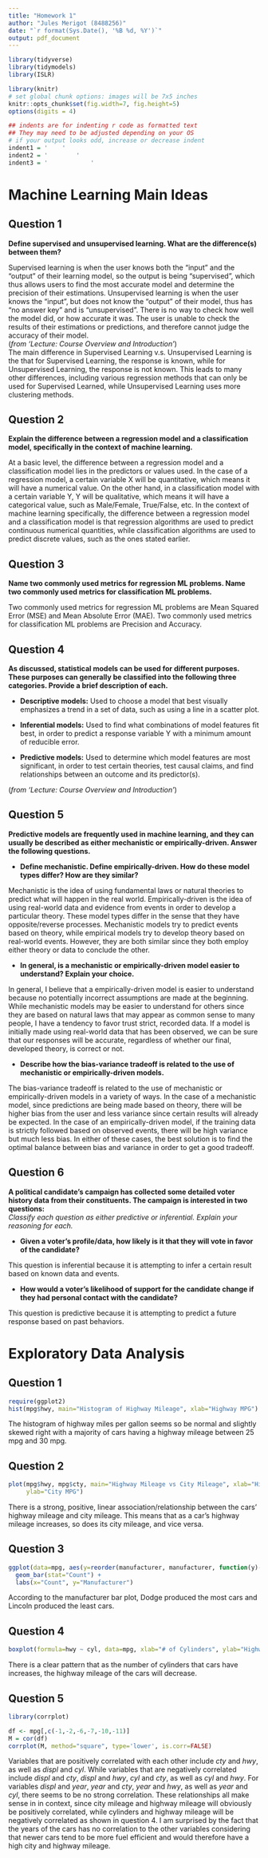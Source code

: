 ```yaml
---
title: "Homework 1"
author: "Jules Merigot (8488256)"
date: "`r format(Sys.Date(), '%B %d, %Y')`"
output: pdf_document
---
```


```r
library(tidyverse)
library(tidymodels)
library(ISLR)

library(knitr)
# set global chunk options: images will be 7x5 inches
knitr::opts_chunk$set(fig.width=7, fig.height=5)
options(digits = 4)

## indents are for indenting r code as formatted text
## They may need to be adjusted depending on your OS
# if your output looks odd, increase or decrease indent
indent1 = '    '
indent2 = '        '
indent3 = '            '
```

\begin{center}
PSTAT 131/231 Statistical Machine Learning - Fall 2022
\end{center}

# Machine Learning Main Ideas

## Question 1

**Define supervised and unsupervised learning. What are the difference(s) between them?**

Supervised learning is when the user knows both the "input" and the "output" of their learning model, so the output is being "supervised", which thus allows users to find the most accurate model and determine the precision of their estimations.
Unsupervised learning is when the user knows the "input", but does not know the "output" of their model, thus has "no answer key" and is "unsupervised". There is no way to check how well the model did, or how accurate it was. The user is unable to check the results of their estimations or predictions, and therefore cannot judge the accuracy of their model.  
(*from 'Lecture: Course Overview and Introduction'*)  
The main difference in Supervised Learning v.s. Unsupervised Learning is the that for Supervised Learning, the response is known, while for Unsupervised Learning, the response is not known. This leads to many other differences, including various regression methods that can only be used for Supervised Learned, while Unsupervised Learning uses more clustering methods.

## Question 2

**Explain the difference between a regression model and a classification model, specifically in the context of machine learning.**

At a basic level, the difference between a regression model and a classification model lies in the predictors or values used. In the case of a regression model, a certain variable X will be quantitative, which means it will have a numerical value. On the other hand, in a classification model with a certain variable Y, Y will be qualitative, which means it will have a categorical value, such as Male/Female, True/False, etc. In the context of machine learning specifically, the difference between a regression model and a classification model is that regression algorithms are used to predict continuous numerical quantities, while classification algorithms are used to predict discrete values, such as the ones stated earlier.

## Question 3

**Name two commonly used metrics for regression ML problems. Name two commonly used metrics for classification ML problems.**

Two commonly used metrics for regression ML problems are Mean Squared Error (MSE) and Mean Absolute Error (MAE). Two commonly used metrics for classification ML problems are Precision and Accuracy.

## Question 4

**As discussed, statistical models can be used for different purposes. These purposes can generally be classified into the following three categories. Provide a brief description of each.**

* **Descriptive models:** Used to choose a model that best visually emphasizes a trend in a set of data, such as using a line in a scatter plot.

* **Inferential models:** Used to find what combinations of model features fit best, in order to predict a response variable Y with a minimum amount of reducible error.

* **Predictive models:** Used to determine which model features are most significant, in order to test certain theories, test causal claims, and find relationships between an outcome and its predictor(s).  

(*from 'Lecture: Course Overview and Introduction'*)

## Question 5

**Predictive models are frequently used in machine learning, and they can usually be described as either mechanistic or empirically-driven. Answer the following questions.**

* **Define mechanistic. Define empirically-driven. How do these model types differ? How are they similar?**

Mechanistic is the idea of using fundamental laws or natural theories to predict what will happen in the real world. Empirically-driven is the idea of using real-world data and evidence from events in order to develop a particular theory. These model types differ in the sense that they have opposite/reverse processes. Mechanistic models try to predict events based on theory, while empirical models try to develop theory based on real-world events. However, they are both similar since they both employ either theory or data to conclude the other.

* **In general, is a mechanistic or empirically-driven model easier to understand? Explain your choice.**

In general, I believe that a empirically-driven model is easier to understand because no potentially incorrect assumptions are made at the beginning. While mechanistic models may be easier to understand for others since they are based on natural laws that may appear as common sense to many people, I have a tendency to favor trust strict, recorded data. If a model is initially made using real-world data that has been observed, we can be sure that our responses will be accurate, regardless of whether our final, developed theory, is correct or not.

* **Describe how the bias-variance tradeoff is related to the use of mechanistic or empirically-driven models.**

The bias-variance tradeoff is related to the use of mechanistic or empirically-driven models in a variety of ways. In the case of a mechanistic model, since predictions are being made based on theory, there will be higher bias from the user and less variance since certain results will already be expected. In the case of an empirically-driven model, if the training data is strictly followed based on observed events, there will be high variance but much less bias. In either of these cases, the best solution is to find the optimal balance between bias and variance in order to get a good tradeoff.

## Question 6

**A political candidate’s campaign has collected some detailed voter history data from their constituents. The campaign is interested in two questions:**  
*Classify each question as either predictive or inferential. Explain your reasoning for each.*

* **Given a voter’s profile/data, how likely is it that they will vote in favor of the candidate?**

This question is inferential because it is attempting to infer a certain result based on known data and events.

* **How would a voter’s likelihood of support for the candidate change if they had personal contact with the candidate?**

This question is predictive because it is attempting to predict a future response based on past behaviors.

# Exploratory Data Analysis

## Question 1

```r
require(ggplot2)
hist(mpg$hwy, main="Histogram of Highway Mileage", xlab="Highway MPG")
```
The histogram of highway miles per gallon seems so be normal and slightly skewed right with a majority of cars having a highway mileage between 25 mpg and 30 mpg.

## Question 2

```r
plot(mpg$hwy, mpg$cty, main="Highway Mileage vs City Mileage", xlab="Highway MPG",
     ylab="City MPG")
```
There is a strong, positive, linear association/relationship between the cars' highway mileage and city mileage. This means that as a car's highway mileage increases, so does its city mileage, and vice versa.

## Question 3

```r
ggplot(data=mpg, aes(y=reorder(manufacturer, manufacturer, function(y)-length(y)))) + 
  geom_bar(stat="Count") + 
  labs(x="Count", y="Manufacturer")
```
According to the manufacturer bar plot, Dodge produced the most cars and Lincoln produced the least cars.

## Question 4

```r
boxplot(formula=hwy ~ cyl, data=mpg, xlab="# of Cylinders", ylab="Highway MPG")
```
There is a clear pattern that as the number of cylinders that cars have increases, the highway mileage of the cars will decrease.

## Question 5

```r
library(corrplot)

df <- mpg[,c(-1,-2,-6,-7,-10,-11)]
M = cor(df)
corrplot(M, method="square", type='lower', is.corr=FALSE)
```
Variables that are positively correlated with each other include *cty* and *hwy*, as well as *displ* and *cyl*. While variables that are negatively correlated include *displ* and *cty*, *displ* and *hwy*, *cyl* and *cty*, as well as *cyl* and *hwy*. For variables *displ* and *year*, *year* and *cty*, *year* and *hwy*, as well as *year* and *cyl*, there seems to be no strong correlation. These relationships all make sense in in context, since city mileage and highway mileage will obviously be positively correlated, while cylinders and highway mileage will be negatively correlated as shown in question 4. I am surprised by the fact that the years of the cars has no correlation to the other variables considering that newer cars tend to be more fuel efficient and would therefore have a high city and highway mileage.


